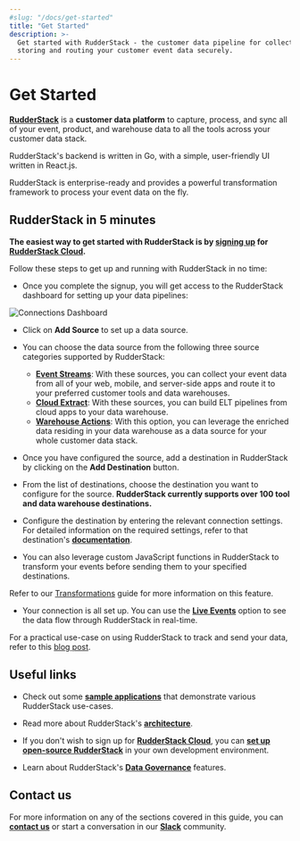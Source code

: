 ```yaml
---
#slug: "/docs/get-started"
title: "Get Started"
description: >-
  Get started with RudderStack - the customer data pipeline for collecting,
  storing and routing your customer event data securely.
---
```


# Get Started

[**RudderStack**](https://rudderstack.com/) is a **customer data platform** to capture, process, and sync all of your event, product, and warehouse data to all the tools across your customer data stack.

RudderStack's backend is written in Go, with a simple, user-friendly UI written in React.js.

RudderStack is enterprise-ready and provides a powerful transformation framework to process your event data on the fly.

## RudderStack in 5 minutes

**The easiest way to get started with RudderStack is by [signing up](https://app.rudderstack.com/signup) for [RudderStack Cloud](https://rudderstack.com/docs/rudderstack-cloud/).**

Follow these steps to get up and running with RudderStack in no time:

- Once you complete the signup, you will get access to the RudderStack dashboard for setting up your data pipelines:

<img src="../assets/general/connections-dashboard.png" alt="Connections Dashboard" />

- Click on **Add Source** to set up a data source.

- You can choose the data source from the following three source categories supported by RudderStack:

  - [**Event Streams**](https://rudderstack.com/docs/stream-sources/): With these sources, you can collect your event data from all of your web, mobile, and server-side apps and route it to your preferred customer tools and data warehouses.
  - [**Cloud Extract**](https://rudderstack.com/docs/cloud-extract-sources/): With these sources, you can build ELT pipelines from cloud apps to your data warehouse.
  - [**Warehouse Actions**](https://rudderstack.com/docs/warehouse-actions/): With this option, you can leverage the enriched data residing in your data warehouse as a data source for your whole customer data stack.

- Once you have configured the source, add a destination in RudderStack by clicking on the **Add Destination** button.

- From the list of destinations, choose the destination you want to configure for the source. **RudderStack currently supports over 100 tool and data warehouse destinations.**

- Configure the destination by entering the relevant connection settings. For detailed information on the required settings, refer to that destination's [**documentation**](https://rudderstack.com/docs/destinations/).

- You can also leverage custom JavaScript functions in RudderStack to transform your events before sending them to your specified destinations. 

<div class="infoBlock">

Refer to our <a href="https://rudderstack.com/docs/transformations/">Transformations</a> guide for more information on this feature.
</div>

- Your connection is all set up. You can use the [**Live Events**](https://rudderstack.com/docs/rudderstack-cloud/live-events/) option to see the data flow through RudderStack in real-time.

<div class="successBlock">

For a practical use-case on using RudderStack to track and send your data, refer to this <a href="https://rudderstack.com/blog/how-to-send-data-in-5-minutes-using-rudderstack/">blog post</a>.
</div>

## Useful links

- Check out some [**sample applications**](https://github.com/rudderlabs/rudder-samples/) that demonstrate various RudderStack use-cases.

- Read more about RudderStack's [**architecture**](https://rudderstack.com/docs/get-started/rudderstack-architecture).

- If you don't wish to sign up for [**RudderStack Cloud**](https://rudderstack.com/docs/rudderstack-cloud/), you can [**set up open-source RudderStack**](https://rudderstack.com/docs/rudderstack-open-source) in your own development environment.

- Learn about RudderStack's [**Data Governance**](https://rudderstack.com/docs/data-governance) features.

## Contact us

For more information on any of the sections covered in this guide, you can [**contact us**](mailto:%20docs@rudderstack.com) or start a conversation in our [**Slack**](https://rudderstack.com/join-rudderstack-slack-community) community.

